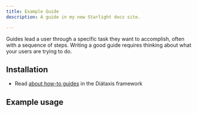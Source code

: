 ```yaml
---
title: Example Guide
description: A guide in my new Starlight docs site.

---
```



Guides lead a user through a specific task they want to accomplish, often with a sequence of steps.
Writing a good guide requires thinking about what your users are trying to do.

## Installation

- Read [about how-to guides](https://diataxis.fr/how-to-guides/) in the Diátaxis framework

<PackageManagers pkg="elementrix" />

## Example usage

<A  />
